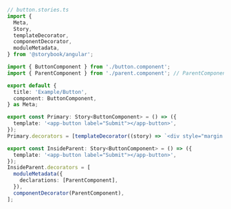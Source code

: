 ```ts
// button.stories.ts
import {
  Meta,
  Story,
  templateDecorator,
  componentDecorator,
  moduleMetadata,
} from '@storybook/angular';

import { ButtonComponent } from './button.component';
import { ParentComponent } from './parent.component'; // ParentComponent contains ng-content

export default {
  title: 'Example/Button',
  component: ButtonComponent,
} as Meta;

export const Primary: Story<ButtonComponent> = () => ({
  template: '<app-button label="Submit"></app-button>',
});
Primary.decorators = [templateDecorator((story) => `<div style="margin: 3em">${story}</div>`)];

export const InsideParent: Story<ButtonComponent> = () => ({
  template: '<app-button label="Submit"></app-button>',
});
InsideParent.decorators = [
  moduleMetadata({
    declarations: [ParentComponent],
  }),
  componentDecorator(ParentComponent),
];
```

